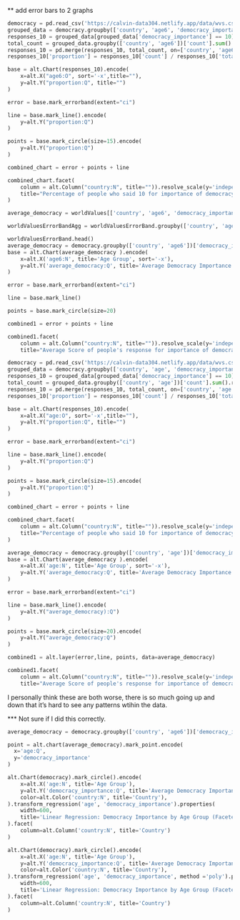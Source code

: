 
** add error bars to 2 graphs

```python
democracy = pd.read_csv('https://calvin-data304.netlify.app/data/wvs.csv')
grouped_data = democracy.groupby(['country', 'age6', 'democracy_importance']).size().reset_index(name='count')
responses_10 = grouped_data[grouped_data['democracy_importance'] == 10]
total_count = grouped_data.groupby(['country', 'age6'])['count'].sum().reset_index(name='total_count')
responses_10 = pd.merge(responses_10, total_count, on=['country', 'age6'])
responses_10['proportion'] = responses_10['count'] / responses_10['total_count']

base = alt.Chart(responses_10).encode(
    x=alt.X("age6:O", sort='-x',title=""),
    y=alt.Y("proportion:Q", title="")
)

error = base.mark_errorband(extent="ci")

line = base.mark_line().encode(
    y=alt.Y("proportion:Q")
)

points = base.mark_circle(size=15).encode(
    y=alt.Y("proportion:Q")
)

combined_chart = error + points + line

combined_chart.facet(
    column = alt.Column("country:N", title="")).resolve_scale(y='independent').properties(
    title="Percentage of people who said 10 for importance of democracy by age group"
)
```

```python
average_democracy = worldValues[['country', 'age6', 'democracy_importance']]

worldValuesErrorBandAgg = worldValuesErrorBand.groupby(['country', 'age6'])['democracy_importance'].mean().reset_index()

worldValuesErrorBand.head()
average_democracy = democracy.groupby(['country', 'age6'])['democracy_importance'].mean().reset_index(name='average_democracy')
base = alt.Chart(average_democracy ).encode(
    x=alt.X('age6:N', title='Age Group', sort='-x'),
    y=alt.Y('average_democracy:Q', title='Average Democracy Importance')
)

error = base.mark_errorband(extent="ci")

line = base.mark_line()

points = base.mark_circle(size=20)

combined1 = error + points + line

combined1.facet(
    column = alt.Column("country:N", title="")).resolve_scale(y='independent').properties(
    title="Average Score of people's response for importance of democracy by age group")
```



```python
democracy = pd.read_csv('https://calvin-data304.netlify.app/data/wvs.csv')
grouped_data = democracy.groupby(['country', 'age', 'democracy_importance']).size().reset_index(name='count')
responses_10 = grouped_data[grouped_data['democracy_importance'] == 10]
total_count = grouped_data.groupby(['country', 'age'])['count'].sum().reset_index(name='total_count')
responses_10 = pd.merge(responses_10, total_count, on=['country', 'age'])
responses_10['proportion'] = responses_10['count'] / responses_10['total_count']

base = alt.Chart(responses_10).encode(
    x=alt.X("age:O", sort='-x',title=""),
    y=alt.Y("proportion:Q", title="")
)

error = base.mark_errorband(extent="ci")

line = base.mark_line().encode(
    y=alt.Y("proportion:Q")
)

points = base.mark_circle(size=15).encode(
    y=alt.Y("proportion:Q")
)

combined_chart = error + points + line

combined_chart.facet(
    column = alt.Column("country:N", title="")).resolve_scale(y='independent').properties(
    title="Percentage of people who said 10 for importance of democracy by age group"
)
```

```python
average_democracy = democracy.groupby(['country', 'age'])['democracy_importance'].mean().reset_index(name='average_democracy')
base = alt.Chart(average_democracy ).encode(
    x=alt.X('age:N', title='Age Group', sort='-x'),
    y=alt.Y('average_democracy:Q', title='Average Democracy Importance')
)

error = base.mark_errorband(extent="ci")

line = base.mark_line().encode(
    y=alt.Y("average_democracy):Q")
)

points = base.mark_circle(size=20).encode(
    y=alt.Y("average_democracy:Q")
)

combined1 = alt.layer(error,line, points, data=average_democracy)

combined1.facet(
    column = alt.Column("country:N", title="")).resolve_scale(y='independent').properties(
    title="Average Score of people's response for importance of democracy by age group")
```

I personally think these are both worse, there is so much going up and down that it's hard to see any patterns wtihin the data. 

*** Not sure if I did this correctly.
```python
average_democracy = democracy.groupby(['country', 'age6'])['democracy_importance'].mean().reset_index(name='average_democracy')

point = alt.chart(average_democracy).mark_point.encode(
  x='age:Q',
  y='democracy_importance' 
)
```

```python
alt.Chart(democracy).mark_circle().encode(
    x=alt.X('age:N', title='Age Group'),
    y=alt.Y('democracy_importance:Q', title='Average Democracy Importance'),
    color=alt.Color('country:N', title='Country'),
).transform_regression('age', 'democracy_importance').properties(
    width=600,
    title='Linear Regression: Democracy Importance by Age Group (Faceted by Country)'
).facet(
    column=alt.Column('country:N', title='Country')
)

```

```python
alt.Chart(democracy).mark_circle().encode(
    x=alt.X('age:N', title='Age Group'),
    y=alt.Y('democracy_importance:Q', title='Average Democracy Importance',axis=alt.Axis(values=[0, 5, 10, 15, 20,25,30,35,40,45,50,55,60,65,70,75,80,85,90,95,100]))),
    color=alt.Color('country:N', title='Country'),
).transform_regression('age', 'democracy_importance', method ='poly').properties(
    width=600,
    title='Linear Regression: Democracy Importance by Age Group (Faceted by Country)'
).facet(
    column=alt.Column('country:N', title='Country')
)

```

